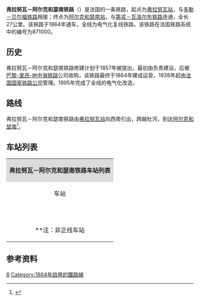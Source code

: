 {{Infobox rail system-route
|collapsed=no
|box_width=
|rail_name=弗拉努瓦－阿尔克和瑟南铁路<br>{{lang|fr|Ligne de Franois à Arc-et-Senans}}
|banner_color=
|sec_banner_color=
|logo_filename=
|image_width=
|logo_bgcolor=
|logo_note=
|image =Thoraise (Pont ferroviaire sur le Doubs (2)) (5).JPG
|imagesize=
|caption=弗拉努瓦－阿尔克和瑟南铁路杜河大桥
|system_map=
|mapimage_width=
|map_bgcolor=
|locale={{FRA}}
|service_type=客货共用
|start=[[弗拉努瓦站|弗拉努瓦站]]、[[阿尔克和瑟南站|阿尔克和瑟南站]]
|begin_operation=1864年
|end_operation=
|operation_note=
|system_length=
|length_in_operation=27km
|status=运营中
|line_title=线路
|lines=[[复线铁路|复线铁路]]
|stations=
|route_title=线路
|main_route=
|secondary_route=
|branch_route=
|standard=
|main_stations=[[弗拉努瓦站|弗拉努瓦站]]、[[阿尔克和瑟南站|阿尔克和瑟南站]]
|ridership=
|fleet_size=
|max_speed= 
|track_gauge=
|distance_between_mainlines=
|min_radius=
|max_grade=
|block_signal=
|electrified=25 kV – 50 Hz
|depot=
|operator={{法国交通数据|sncf}}
|franchise=
|hq=
|key_person=
|website=
|route_map=
}}
'''弗拉努瓦－阿尔克和瑟南铁路'''（{{lang-fr|Ligne de Franois à Arc-et-Senans}}）是法国的一条铁路，起点为[[弗拉努瓦站|弗拉努瓦站]]，与[[多勒－贝尔福铁路|多勒－贝尔福铁路]]相接；终点为[[阿尔克和瑟南站|阿尔克和瑟南站]]，与[[第戎－瓦洛尔布铁路|第戎－瓦洛尔布铁路]]连通，全长27公里。该铁路于1864年通车，全线为电气化复线铁路。该铁路在法国铁路系统中的编号为871000。

==历史==

弗拉努瓦－阿尔克和瑟南铁路修建计划于1857年被提出，最初由{{link-fr|巴黎-里昂铁路公司|Compagnie du chemin de fer de Paris à Lyon}}负责建设，后被[[巴黎-里昂-地中海铁路|巴黎-里昂-地中海铁路]]公司收购，该铁路最终于1864年建成运营，1938年起由[[法国国家铁路公司|法国国家铁路公司]]管理。1995年完成了全线的电气化改造。

==路线==
弗拉努瓦－阿尔克和瑟南铁路由[[弗拉努瓦站|弗拉努瓦站]]向西南引出，跨越杜河，到达[[阿尔克和瑟南|阿尔克和瑟南]]<ref name="geo">{{Cite web|url=https://www.geoportail.gouv.fr/carte|title=Carte|accessdate=2021-02-22|author=Géoportail|language=fr|publisher=Géoportail|archive-url=https://web.archive.org/web/20170129154129/https://www.geoportail.gouv.fr/carte/|archive-date=2017-01-29|dead-url=no}}</ref>。

==车站列表==
{| class="wikitable mw-collapsible " style="margin:1em auto 1em auto; font-size:smaller"
|colspan="5" align="center" style="background:#DCDCDC"|'''弗拉努瓦－阿尔克和瑟南铁路车站列表'''
|-
!align="center" |车站
!align="center" |公里数
!align="center" |交汇路线
!align="center" |本线停靠车种
!align="center" |可换乘交通
|-
|align="center" rowspan=2|{{Arret|Franois|[[弗拉努瓦站|弗拉努瓦站]]}}
|0
|[[多勒－贝尔福铁路|多勒－贝尔福铁路]]<small>（[[贝桑松维奥特站|贝桑松]]/[[贝尔福站|贝尔福]]方向）</small>↑
|align="center"|{{法国交通数据|ter|bfc}} 
|{{法国交通数据|car|25}}<br>{{法国交通数据/城市公共交通|贝桑松}}
|-
|0.477
|[[多勒－贝尔福铁路|多勒－贝尔福铁路]]<small>（[[多勒城站|多勒]]/[[第戎城站|第戎]]方向）</small>↙
|
|
|-
|align="center"|{{Arret|Montferrand - Thoraise|[[蒙费朗-托赖斯站|蒙费朗-托赖斯站]]}}
|5.725
|
|align="center"|{{法国交通数据|ter|bfc}} 
|{{法国交通数据|car|25}}
|-
|align="center"|{{Arret|Torpes - Boussières|[[托尔普-布西耶尔站|托尔普-布西耶尔站]]}}
|8.732
|
|align="center"|{{法国交通数据|ter|bfc}} 
|{{法国交通数据|car|25}}
|-
|align="center"|{{Arret|Byans|[[比扬站|比扬站]]}}
|15.117
|
|align="center"|{{法国交通数据|ter|bfc}} 
|
|-
|align="center"|{{Arret|Liesle|[[比耶勒站|比耶勒站]]}}
|22.529
|
|align="center"|{{法国交通数据|ter|bfc}}
|
|-
|align="center" rowspan=2|{{Arret|Arc-et-Senan|[[阿尔克和瑟南站|阿尔克和瑟南站]]}}
|27.425
|[[第戎－瓦洛尔布铁路|第戎－瓦洛尔布铁路]]<small>（[[巴黎-里昂火车站|巴黎]]/[[第戎城站|第戎]]方向）</small>↖
|
|
|-
|<nowiki>**</nowiki>
|[[第戎－瓦洛尔布铁路|第戎－瓦洛尔布铁路]]<small>（瓦洛尔布方向）</small>↓
|align="center"|{{法国交通数据|ter|bfc}}
|{{法国交通数据|car|25}}
|-
|colspan=5|<nowiki>**</nowiki>注：非正线车站
|}

==参考资料==
{{Reflist}}
[[Category:法國鐵路線|8]]
[[Category:1864年啟用的鐵路線|Category:1864年啟用的鐵路線]]